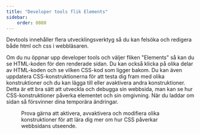 ```yaml
---
title: "Developer tools flik Elements" 
sidebar:
    order: 0080
---
```





Devtools innehåller flera utvecklingsverktyg så du kan felsöka och redigera både html och css i webbläsaren.

Om du nu öppnar upp developer tools och väljer fliken "Elements" så kan du se HTML-koden för den renderade sidan. Du kan också klicka på olika delar av HTML-koden och se vilken CSS-kod som ligger bakom. Du kan även uppdatera CSS-konstruktionerna för att testa dig fram med olika konstruktioner och du kan lägga till eller avaktivera andra konstruktioner. Detta är ett bra sätt att utveckla och debugga sin webbsida, man kan se hur CSS-konstruktioner påverka elementet och sin omgivning. När du laddar om sidan så försvinner dina temporära ändringar.


<Figure 
    src={elements1}
    caption="En artikel med innehåll."
/>

Prova gärna att aktivera, avvaktivera och modifiera olika konstruktioner för att lära dig mer om hur CSS påverkar webbsidans utseende.
